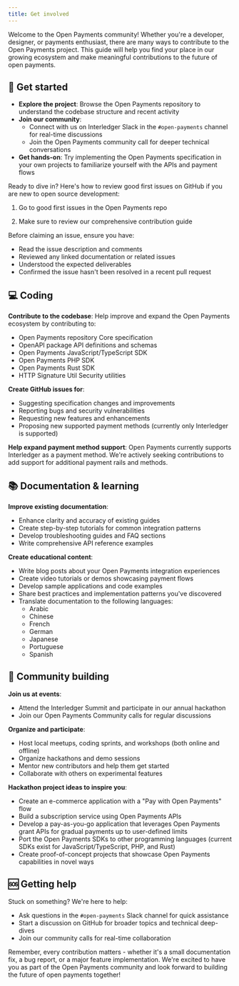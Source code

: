 ```yaml
---
title: Get involved
---
```



Welcome to the Open Payments community! Whether you're a developer, designer, or payments enthusiast, there are many ways to contribute to the Open Payments project. This guide will help you find your place in our growing ecosystem and make meaningful contributions to the future of open payments.

## 🚀 Get started

- **Explore the project**: Browse the <LinkOut href='https://github.com/interledger/open-payments'>Open Payments repository</LinkOut> to understand the codebase structure and recent activity
- **Join our community**:
  - Connect with us on <LinkOut href='https://communityinviter.com/apps/interledger/interledger-working-groups-slack'>Interledger Slack</LinkOut> in the `#open-payments` channel for real-time discussions
  - Join the <LinkOut href='https://calendar.google.com/calendar/event?action=TEMPLATE&tmeid=MDNjYTdhYmE5MTgwNGJhMmIxYmU0YWFkMzI2NTFmMjVfMjAyNDA1MDhUMTIwMDAwWiBjX2NqMDI3Z21oc3VqazkxZXZpMjRkOXB2bXQ0QGc&tmsrc=c_cj027gmhsujk91evi24d9pvmt4%40group.calendar.google.com&scp=ALL'>Open Payments community call</LinkOut> for deeper technical conversations
- **Get hands-on**: Try implementing the Open Payments specification in your own projects to familiarize yourself with the APIs and payment flows

Ready to dive in? Here's how to review good first issues on GitHub if you are new to open source development:

1. Go to <LinkOut href='https://github.com/interledger/open-payments/issues?q=is%3Aissue+is%3Aopen+label%3A%22good+first+issue%22'>good first issues</LinkOut> in the Open Payments repo

2. Make sure to review our comprehensive <LinkOut href='https://github.com/interledger/open-payments/blob/main/.github/contributing.md'>contribution guide</LinkOut>

Before claiming an issue, ensure you have:

- Read the issue description and comments
- Reviewed any linked documentation or related issues
- Understood the expected deliverables
- Confirmed the issue hasn't been resolved in a recent pull request

## 💻 Coding

**Contribute to the codebase**: Help improve and expand the Open Payments ecosystem by contributing to:

- Open Payments repository <LinkOut href='https://github.com/interledger/open-payments'>Core specification</LinkOut>
- OpenAPI package <LinkOut href='https://github.com/interledger/open-payments/tree/main/packages/openapi'>API definitions and schemas</LinkOut>
- Open Payments<LinkOut href='https://github.com/interledger/open-payments/tree/main/packages/open-payments'> JavaScript/TypeScript SDK</LinkOut>
- Open Payments <LinkOut href='https://github.com/interledger/open-payments-php'>PHP SDK</LinkOut>
- Open Payments <LinkOut href='https://github.com/interledger/open-payments-rust'>Rust SDK</LinkOut>
- HTTP Signature Util <LinkOut href='https://github.com/interledger/open-payments/tree/main/packages/http-signature-utils'>Security utilities</LinkOut>

**Create GitHub issues for**:

- Suggesting specification changes and improvements
- Reporting bugs and security vulnerabilities
- Requesting new features and enhancements
- Proposing new supported payment methods (currently only Interledger is supported)

**Help expand payment method support**: Open Payments currently supports Interledger as a payment method. We're actively seeking contributions to add support for additional payment rails and methods.

## 📚 Documentation & learning

**Improve existing documentation**:

- Enhance clarity and accuracy of existing guides
- Create step-by-step tutorials for common integration patterns
- Develop troubleshooting guides and FAQ sections
- Write comprehensive API reference examples

**Create educational content**:

- Write blog posts about your Open Payments integration experiences
- Create video tutorials or demos showcasing payment flows
- Develop sample applications and code examples
- Share best practices and implementation patterns you've discovered
- Translate documentation to the following languages:
  - Arabic
  - Chinese
  - French
  - German
  - Japanese
  - Portuguese
  - Spanish

## 🤝 Community building

**Join us at events**:

- Attend the <LinkOut href='https://interledger.org/summit'>Interledger Summit</LinkOut> and participate in our annual hackathon
- Join our <LinkOut href='https://calendar.google.com/calendar/event?action=TEMPLATE&tmeid=MDNjYTdhYmE5MTgwNGJhMmIxYmU0YWFkMzI2NTFmMjVfMjAyNDA1MDhUMTIwMDAwWiBjX2NqMDI3Z21oc3VqazkxZXZpMjRkOXB2bXQ0QGc&tmsrc=c_cj027gmhsujk91evi24d9pvmt4%40group.calendar.google.com&scp=ALL'>Open Payments Community calls</LinkOut> for regular discussions

**Organize and participate**:

- Host local meetups, coding sprints, and workshops (both online and offline)
- Organize hackathons and demo sessions
- Mentor new contributors and help them get started
- Collaborate with others on experimental features

**Hackathon project ideas to inspire you**:

- Create an e-commerce application with a "Pay with Open Payments" flow
- Build a subscription service using Open Payments APIs
- Develop a pay-as-you-go application that leverages Open Payments grant APIs for gradual payments up to user-defined limits
- Port the Open Payments SDKs to other programming languages (current SDKs exist for <LinkOut href='https://github.com/interledger/open-payments/tree/main/packages/open-payments'>JavaScript/TypeScript</LinkOut>, <LinkOut href='https://github.com/interledger/open-payments-php'>PHP</LinkOut>, and <LinkOut href='https://github.com/interledger/open-payments-rust'>Rust</LinkOut>)
- Create proof-of-concept projects that showcase Open Payments capabilities in novel ways

## 🆘 Getting help

Stuck on something? We're here to help:

- Ask questions in the `#open-payments` Slack channel for quick assistance
- Start a discussion on GitHub for broader topics and technical deep-dives
- Join our <LinkOut href='https://calendar.google.com/calendar/event?action=TEMPLATE&tmeid=MDNjYTdhYmE5MTgwNGJhMmIxYmU0YWFkMzI2NTFmMjVfMjAyNDA1MDhUMTIwMDAwWiBjX2NqMDI3Z21oc3VqazkxZXZpMjRkOXB2bXQ0QGc&tmsrc=c_cj027gmhsujk91evi24d9pvmt4%40group.calendar.google.com&scp=ALL'>community calls</LinkOut> for real-time collaboration

Remember, every contribution matters - whether it's a small documentation fix, a bug report, or a major feature implementation. We're excited to have you as part of the Open Payments community and look forward to building the future of open payments together!
